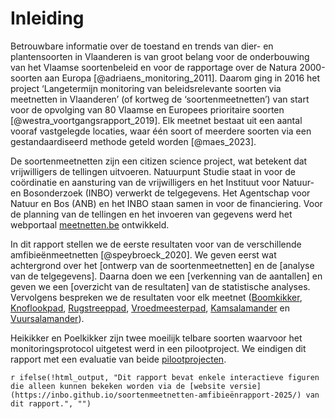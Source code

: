 <!-- hier komt de inhoudstafel bij pdf -->

\mainmatter

# Inleiding

Betrouwbare informatie over de toestand en trends van dier- en plantensoorten in Vlaanderen is van groot belang voor de onderbouwing van het Vlaamse soortenbeleid en voor de rapportage over de Natura 2000-soorten aan Europa [@adriaens_monitoring_2011].
Daarom ging in 2016 het project 'Langetermijn monitoring van beleidsrelevante soorten via meetnetten in Vlaanderen' (of kortweg de 'soortenmeetnetten') van start voor de opvolging van 80 Vlaamse en Europees prioritaire soorten [@westra_voortgangsrapport_2019].
Elk meetnet bestaat uit een aantal vooraf vastgelegde locaties, waar één soort of meerdere soorten via een gestandaardiseerd methode geteld worden [@maes_2023].

De soortenmeetnetten zijn een citizen science project, wat betekent dat vrijwilligers de tellingen uitvoeren.
Natuurpunt Studie staat in voor de coördinatie en aansturing van de vrijwilligers en het Instituut voor Natuur- en Bosonderzoek (INBO) verwerkt de telgegevens.
Het Agentschap voor Natuur en Bos (ANB) en het INBO staan samen in voor de financiering.
Voor de planning van de tellingen en het invoeren van gegevens werd het webportaal [meetnetten.be](https://www.meetnetten.be) ontwikkeld.

In dit rapport stellen we de eerste resultaten voor van de verschillende amfibieënmeetnetten [@speybroeck_2020].
We geven eerst wat achtergrond over het [ontwerp van de soortenmeetnetten] en de [analyse van de telgegevens].
Daarna doen we een [verkenning van de aantallen] en geven we een [overzicht van de resultaten] van de statistische analyses.
Vervolgens bespreken we de resultaten voor elk meetnet ([Boomkikker](#boomkikker), [Knoflookpad](#knoflookpad), [Rugstreeppad](#rugstreeppad), [Vroedmeesterpad](#vroedmeesterpad), [Kamsalamander](#kamsalamander) en [Vuursalamander](#vuursalamander)).

Heikikker en Poelkikker zijn twee moeilijk telbare soorten waarvoor het monitoringsprotocol uitgetest werd in een pilootproject.
We eindigen dit rapport met een evaluatie van beide [pilootprojecten](#pilootproject).

`r ifelse(!html_output, "Dit rapport bevat enkele interactieve figuren die alleen kunnen bekeken worden via de [website versie](https://inbo.github.io/soortenmeetnetten-amfibieënrapport-2025/) van dit rapport.", "")`
